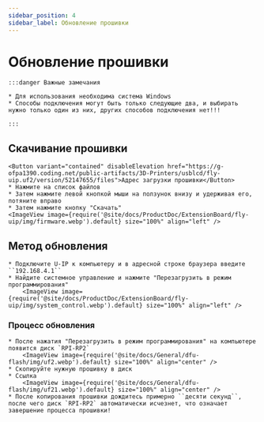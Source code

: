 ```yaml
---
sidebar_position: 4
sidebar_label: Обновление прошивки
---
```


# Обновление прошивки
    :::danger Важные замечания

    * Для использования необходима система Windows
    * Способы подключения могут быть только следующие два, и выбирать нужно только один из них, других способов подключения нет!!!

    :::
## Скачивание прошивки

    <Button variant="contained" disableElevation href="https://g-ofpa1390.coding.net/public-artifacts/3D-Printers/usblcd/fly-uip.uf2/version/52147655/files">Адрес загрузки прошивки</Button>
    * Нажмите на список файлов
    * Затем нажмите левой кнопкой мыши на ползунок внизу и удерживая его, потяните вправо
    * Затем нажмите кнопку "Скачать"
    <ImageView image={require('@site/docs/ProductDoc/ExtensionBoard/fly-uip/img/firmware.webp').default} size="100%" align="left" />


## Метод обновления
    * Подключите U-IP к компьютеру и в адресной строке браузера введите ``192.168.4.1``
    * Найдите системное управление и нажмите "Перезагрузить в режим программирования"
        <ImageView image={require('@site/docs/ProductDoc/ExtensionBoard/fly-uip/img/system_control.webp').default} size="100%" align="left" />

### Процесс обновления
    
    * После нажатия "Перезагрузить в режим программирования" на компьютере появится диск `RPI-RP2`
        <ImageView image={require('@site/docs/General/dfu-flash/img/uf2.webp').default} size="100%" align="center" />
    * Скопируйте нужную прошивку в диск
    * Ссылка
        <ImageView image={require('@site/docs/General/dfu-flash/img/uf21.webp').default} size="100%" align="center" />
    * После копирования прошивки дождитесь примерно ``десяти секунд``, после чего диск `RPI-RP2` автоматически исчезнет, что означает завершение процесса прошивки!
